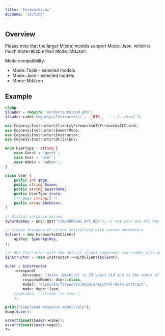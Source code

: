 ---
title: 'Fireworks.ai'
docname: 'caching'
---

## Overview

Please note that the larger Mistral models support Mode::Json, which is much more
reliable than Mode::MdJson.

Mode compatibility:
- Mode::Tools - selected models
- Mode::Json - selected models
- Mode::MdJson


## Example

```php
<?php
$loader = require 'vendor/autoload.php';
$loader->add('Cognesy\\Instructor\\', __DIR__ . '../../src/');

use Cognesy\Instructor\Clients\FireworksAI\FireworksAIClient;
use Cognesy\Instructor\Enums\Mode;
use Cognesy\Instructor\Instructor;
use Cognesy\Instructor\Utils\Env;

enum UserType : string {
    case Guest = 'guest';
    case User = 'user';
    case Admin = 'admin';
}

class User {
    public int $age;
    public string $name;
    public string $username;
    public UserType $role;
    /** @var string[] */
    public array $hobbies;
}

// Mistral instance params
$yourApiKey = Env::get('FIREWORKSAI_API_KEY'); // set your own API key

// Create instance of client initialized with custom parameters
$client = new FireworksAIClient(
    apiKey: $yourApiKey,
);

/// Get Instructor with the default client component overridden with your own
$instructor = (new Instructor)->withClient($client);

$user = $instructor
    ->respond(
        messages: "Jason (@jxnlco) is 25 years old and is the admin of this project. He likes playing football and reading books.",
        responseModel: User::class,
        model: 'accounts/fireworks/models/mixtral-8x7b-instruct',
        mode: Mode::Json,
    //options: ['stream' => true ]
    );

print("Completed response model:\n\n");
dump($user);

assert(isset($user->name));
assert(isset($user->age));
?>
```
